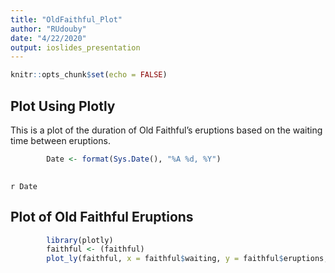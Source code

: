 ```yaml
---
title: "OldFaithful_Plot"
author: "RUdouby"
date: "4/22/2020"
output: ioslides_presentation
---
```


```r
knitr::opts_chunk$set(echo = FALSE)
```

## Plot Using Plotly

This is a plot of the duration of Old Faithful's eruptions based on the waiting time between eruptions.

```r
        Date <- format(Sys.Date(), "%A %d, %Y")
        
```

`r Date`

## Plot of Old Faithful Eruptions

```r
        library(plotly)
        faithful <- (faithful)
        plot_ly(faithful, x = faithful$waiting, y = faithful$eruptions, mode = "markers")
```



